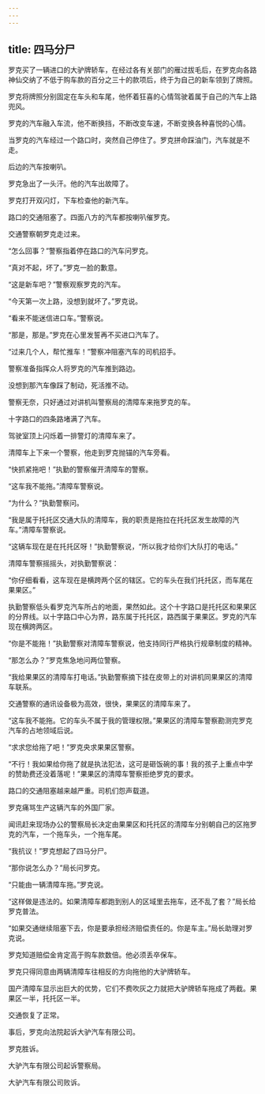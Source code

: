 ```yaml
---
---
---
```

title: 四马分尸
---




罗克买了一辆进口的大驴牌轿车，在经过各有关部门的雁过拔毛后，在罗克向各路神仙交纳了不低于购车款的百分之三十的款项后，终于为自己的新车领到了牌照。

罗克将牌照分别固定在车头和车尾，他怀着狂喜的心情驾驶着属于自己的汽车上路兜风。

罗克的汽车融入车流，他不断换挡，不断改变车速，不断变换各种喜悦的心情。

当罗克的汽车经过一个路口时，突然自己停住了。罗克拼命踩油门，汽车就是不走。

后边的汽车按喇叭。

罗克急出了一头汗。他的汽车出故障了。

罗克打开双闪灯，下车检查他的新汽车。

路口的交通阻塞了。四面八方的汽车都按喇叭催罗克。

交通警察朝罗克走过来。

“怎么回事？”警察指着停在路口的汽车问罗克。

“真对不起，坏了。”罗克一脸的歉意。

“这是新车吧？”警察观察罗克的汽车。

“今天第一次上路，没想到就坏了。”罗克说。

“看来不能迷信进口车。”警察说。

“那是，那是。”罗克在心里发誓再不买进口汽车了。

“过来几个人，帮忙推车！”警察冲阻塞汽车的司机招手。

警察准备指挥众人将罗克的汽车推到路边。

没想到那汽车像踩了制动，死活推不动。

警察无奈，只好通过对讲机叫警察局的清障车来拖罗克的车。

十字路口的四条路堵满了汽车。

驾驶室顶上闪烁着一排警灯的清障车来了。

清障车上下来一个警察，他走到罗克抛锚的汽车旁看。

“快抓紧拖吧！”执勤的警察催开清障车的警察。

“这车我不能拖。”清障车警察说。

“为什么？”执勤警察问。

“我是属于托托区交通大队的清障车，我的职责是拖拉在托托区发生故障的汽车。”清障车警察说。

“这辆车现在是在托托区呀！”执勤警察说，“所以我才给你们大队打的电话。”

清障车警察摇摇头，对执勤警察说：

“你仔细看看，这车现在是横跨两个区的辖区。它的车头在我们托托区，而车尾在果果区。”

执勤警察低头看罗克汽车所占的地面，果然如此。这个十字路口是托托区和果果区的分界线。以十字路口中心为界，路东属于托托区，路西属于果果区。罗克的汽车现在横跨两区。

“你是不能拖！”执勤警察对清障车警察说，他支持同行严格执行规章制度的精神。

“那怎么办？”罗克焦急地问两位警察。

“我给果果区的清障车打电话。”执勤警察摘下挂在皮带上的对讲机同果果区的清障车联系。

交通警察的通讯设备极为高效，很快，果果区的清障车来了。

“这车我不能拖。它的车头不属于我的管理权限。”果果区的清障车警察勘测完罗克汽车的占地领域后说。

“求求您给拖了吧！”罗克央求果果区警察。

“不行！我如果给你拖了就是执法犯法，这可是砸饭碗的事！我的孩子上重点中学的赞助费还没着落呢！”果果区的清障车警察拒绝罗克的要求。

路口的交通阻塞越来越严重。司机们怨声载道。

罗克痛骂生产这辆汽车的外国厂家。

闻讯赶来现场办公的警察局长决定由果果区和托托区的清障车分别朝自己的区拖罗克的汽车，一个拖车头，一个拖车尾。

“我抗议！”罗克想起了四马分尸。

“那你说怎么办？”局长问罗克。

“只能由一辆清障车拖。”罗克说。

“这样做是违法的。如果清障车都跑到别人的区域里去拖车，还不乱了套？”局长给罗克普法。

“如果交通继续阻塞下去，你是要承担经济赔偿责任的。你是车主。”局长助理对罗克说。

罗克知道赔偿金肯定高于购车款数倍。他必须丢卒保车。

罗克只得同意由两辆清障车往相反的方向拖他的大驴牌轿车。

国产清障车显示出巨大的优势，它们不费吹灰之力就把大驴牌轿车拖成了两截。果果区一半，托托区一半。

交通恢复了正常。

事后，罗克向法院起诉大驴汽车有限公司。

罗克胜诉。

大驴汽车有限公司起诉警察局。

大驴汽车有限公司败诉。